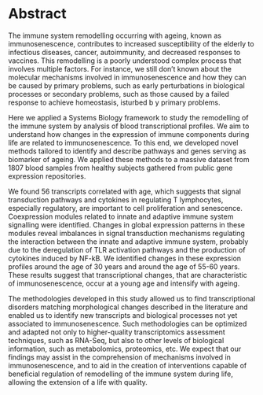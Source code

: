 # Abstract {#abstract}

The immune system remodelling occurring with ageing, known as immunosenescence, contributes to increased susceptibility of the elderly to infectious diseases, cancer, autoimmunity, and decreased responses to vaccines. This remodelling is a poorly understood complex process that involves multiple factors. For instance, we still don’t known about the molecular mechanisms involved in immunosenescence and how they can be caused by primary problems, such as early perturbations in biological processes or secondary problems, such as those caused by a failed response to achieve homeostasis, isturbed b y primary problems.

Here we applied a Systems Biology framework to study the remodelling of the immune system by analysis of blood transcriptional profiles. We aim to understand how changes in the expression of immune components during life are related to immunosenescence. To this end, we developed novel methods tailored to identify and describe pathways and genes serving as biomarker of ageing. We applied these methods to a massive dataset from 1807 blood samples from healthy subjects gathered from public gene expression repositories.

We found 56 transcripts correlated with age, which suggests that signal transduction pathways and cytokines in regulating T lymphocytes, especially regulatory, are important to cell proliferation and senescence. Coexpression modules related to innate and adaptive immune system signalling were identified. Changes in global expression patterns in these modules reveal imbalances in signal transduction mechanisms regulating the interaction between the innate and adaptive immune system, probably due to the deregulation of TLR activation pathways and the production of cytokines induced by NF-kB. We identified changes in these expression profiles around the age of 30 years and around the age of 55-60 years. These results suggest that transcriptional changes, that are characteristic of immunosenescence, occur at a young age and intensify with ageing.

The methodologies developed in this study allowed us to find transcriptional disorders matching morphological changes described in the literature and enabled us to identify new transcripts and biological processes not yet associated to immunosenescence. Such methodologies can be optimized and adapted not only to higher-quality transcriptomics assessment techniques, such as RNA-Seq, but also to other levels of biological information, such as metabolomics, proteomics, etc. We expect that our findings may assist in the comprehension of mechanisms involved in immunosenescence, and to aid in the creation of interventions capable of beneficial regulation of remodelling of the immune system during life, allowing the extension of a life with quality.
